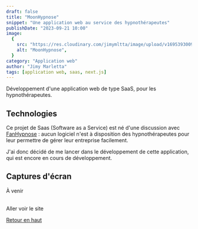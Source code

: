 ```yaml
---
draft: false
title: "MoonHypnose"
snippet: "Une application web au service des hypnothérapeutes"
publishDate: "2023-09-21 10:00"
image:
  {
    src: "https://res.cloudinary.com/jimymltta/image/upload/v1695393009/MoonHypnose/Light_a9zn6l.png",
    alt: "MoonHypnose",
  }
category: "Application web"
author: "Jimy Marletta"
tags: [application web, saas, next.js]
---
```



Développement d'une application web de type SaaS, pour les hypnothérapeutes.

## Technologies

Ce projet de Saas (Software as a Service) est né d'une discussion avec [FanHypnose]("/projects/fanhypnose") : aucun logiciel n'est à disposition des hypnothérapeutes pour leur permettre de gérer leur entreprise facilement.

J'ai donc décidé de me lancer dans le développement de cette application, qui est encore en cours de développement.

## Captures d'écran

À venir

<br />
<div>
  <Link href="/">Aller voir le site</Link>
</div>

[Retour en haut](#top)
